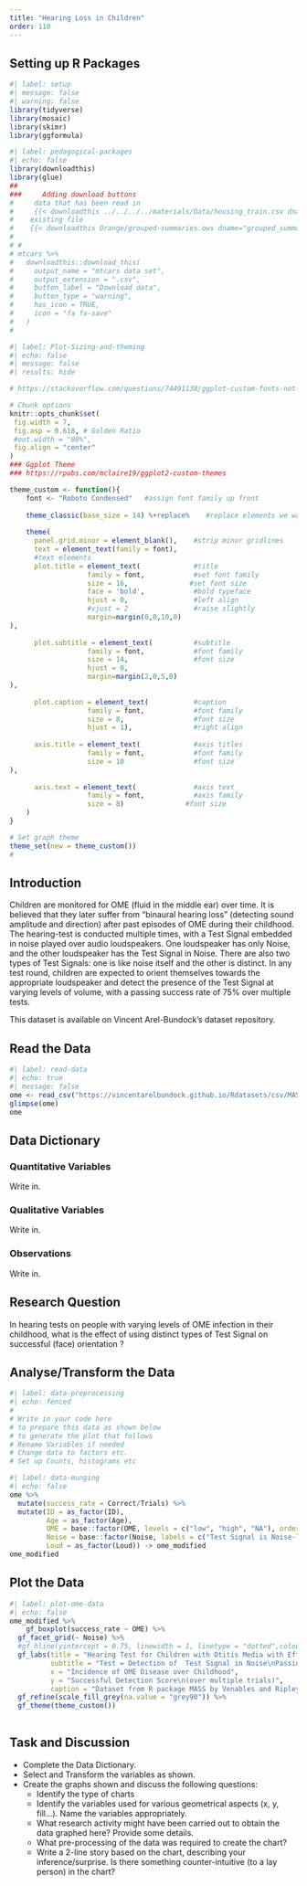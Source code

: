 ```yaml
---
title: "Hearing Loss in Children"
order: 110
---
```


## Setting up R Packages

```r
#| label: setup
#| message: false
#| warning: false
library(tidyverse)
library(mosaic)
library(skimr)
library(ggformula)

```


```r
#| label: pedagogical-packages
#| echo: false
library(downloadthis)
library(glue)
##
###     Adding download buttons
#     data that has been read in
#     {{< downloadthis ../../../../materials/Data/housing_train.csv dname="house_prices" label="Download the House Prices Dataset" icon="database-fill-down" type="info" >}}
#    existing file
#    {{< downloadthis Orange/grouped-summaries.ows dname="grouped_summaries" label="Download the Orange Workflow" icon="database-fill-down" type="info" >}} 
#    
# # 
# mtcars %>%
#   downloadthis::download_this(
#     output_name = "mtcars data set",
#     output_extension = ".csv",
#     button_label = "Download data",
#     button_type = "warning",
#     has_icon = TRUE,
#     icon = "fa fa-save"
#   )
#   
```

```r
#| label: Plot-Sizing-and-theming
#| echo: false
#| message: false
#| results: hide

# https://stackoverflow.com/questions/74491138/ggplot-custom-fonts-not-working-in-quarto

# Chunk options
knitr::opts_chunk$set(
 fig.width = 7,
 fig.asp = 0.618, # Golden Ratio
 #out.width = "80%",
 fig.align = "center"
)
### Ggplot Theme
### https://rpubs.com/mclaire19/ggplot2-custom-themes

theme_custom <- function(){ 
    font <- "Roboto Condensed"   #assign font family up front
    
    theme_classic(base_size = 14) %+replace%    #replace elements we want to change
    
    theme(
      panel.grid.minor = element_blank(),    #strip minor gridlines
      text = element_text(family = font),
      #text elements
      plot.title = element_text(             #title
                   family = font,            #set font family
                   size = 16,               #set font size
                   face = 'bold',            #bold typeface
                   hjust = 0,                #left align
                   #vjust = 2                #raise slightly
                   margin=margin(0,0,10,0)
),               
      
      plot.subtitle = element_text(          #subtitle
                   family = font,            #font family
                   size = 14,                #font size
                   hjust = 0,
                   margin=margin(2,0,5,0)
),               
      
      plot.caption = element_text(           #caption
                   family = font,            #font family
                   size = 8,                 #font size
                   hjust = 1),               #right align
      
      axis.title = element_text(             #axis titles
                   family = font,            #font family
                   size = 10                 #font size
),
      
      axis.text = element_text(              #axis text
                   family = font,            #axis family
                   size = 8)               #font size
    )
}

# Set graph theme
theme_set(new = theme_custom())
#
```

## Introduction

Children are monitored for OME (fluid in the middle ear) over time. It is believed that they later suffer from "binaural hearing loss" (detecting sound amplitude and direction) after past episodes of OME during their childhood. The hearing-test is conducted multiple times, with a Test Signal embedded in noise played over audio loudspeakers. One loudspeaker has only Noise, and the other loudspeaker has the Test Signal in Noise. There are also two types of Test Signals: one is like noise itself and the other is distinct. In any test round, children are expected to orient themselves towards the appropriate loudspeaker and detect the presence of the Test Signal at varying levels of volume, with a passing success rate of 75% over multiple tests. 

This dataset is available on Vincent Arel-Bundock's dataset repository.

## Read the Data

```r
#| label: read-data
#| echo: true
#| message: false
ome <- read_csv("https://vincentarelbundock.github.io/Rdatasets/csv/MASS/OME.csv")
glimpse(ome)
ome
```

## Data Dictionary
::: callout-note
### Quantitative Variables
Write in.

:::

::: callout-note
### Qualitative Variables
Write in.

:::

::: callout-note
### Observations
Write in.

:::

## Research Question

::: callout-note
In hearing tests on people with varying levels of OME infection in their childhood, what is the effect of using distinct types of Test Signal on successful (face) orientation ?
:::


## Analyse/Transform the Data

```r
#| label: data-preprocessing
#| echo: fenced
#
# Write in your code here 
# to prepare this data as shown below  
# to generate the plot that follows
# Rename Variables if needed
# Change data to factors etc.
# Set up Counts, histograms etc

```

```r
#| label: data-munging
#| echo: false
ome %>% 
  mutate(success_rate = Correct/Trials) %>% 
  mutate(ID = as_factor(ID), 
         Age = as_factor(Age),
         OME = base::factor(OME, levels = c("low", "high", "NA"), ordered = TRUE), 
         Noise = base::factor(Noise, labels = c("Test Signal is Noise-like", "Test Signal is Distinct"), levels = c("coherent", "incoherent")),
         Loud = as_factor(Loud)) -> ome_modified
ome_modified
```

## Plot the Data

```r
#| label: plot-ome-data
#| echo: false
ome_modified %>% 
    gf_boxplot(success_rate ~ OME) %>% 
  gf_facet_grid(~ Noise) %>% 
  #gf_hline(yintercept = 0.75, linewidth = 1, linetype = "dotted",colour = ~ "grey") %>% 
  gf_labs(title = "Hearing Test for Children with Otitis Media with Effusion (OME) Disease",,
          subtitle = "Test = Detection of  Test Signal in Noise\nPassing Score = 0.75",
          x = "Incidence of OME Disease over Childhood",
          y = "Successful Detection Score\n(over multiple trials)",
          caption = "Dataset from R package MASS by Venables and Ripley") %>% 
  gf_refine(scale_fill_grey(na.value = "grey90")) %>% 
  gf_theme(theme_custom())
  
```

## Task and Discussion

- Complete the Data Dictionary.
- Select and Transform the variables as shown.
- Create the graphs shown and discuss the following questions:
  -   Identify the type of charts
  -   Identify the variables used for various geometrical aspects (x, y,
    fill...). Name the variables appropriately.
  -   What research activity might have been carried out to obtain the data graphed here? Provide some details.
  - What pre-processing of the data was required to create the chart?
  - Write a 2-line story based on the chart, describing your inference/surprise. Is there something counter-intuitive (to a lay person) in the chart?


    

